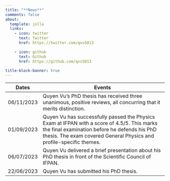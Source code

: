 ```yaml
---
title: "**News**"
comments: false
about:
  template: jolla
  links:
    - icon: twitter
      text: Twitter
      href: https://twitter.com/qvv5013

    - icon: github
      text: Github
      href: https://github.com/qvv5013

title-block-banner: true
---
```




<table class="table table-hover responsive-lg">
  <thead>
    <tr class="card-header">
      <th scope="col">Dates</th>
      <th scope="col">Events</th>
    </tr>
  </thead>
  <tbody>
  <tr >
      <td scope="row" class="text-center align-middle">
        06/11/2023
      </td>
      <td class="text-center align-middle">
        Quyen Vu's PhD thesis has received three unanimous, positive reviews, all concurring that it merits distinction.
      </td>
    </tr>

    <tr >
      <td scope="row" class="text-center align-middle">
        01/09/2023
      </td>
      <td class="text-center align-middle">
        Quyen Vu has successfully passed the Physics Exam at IFPAN with a score of 4.5/5. 
        This marks the final examination before he defends his PhD thesis. 
        The exam covered General Physics and profile-specific themes.
      </td>
    </tr>
    
    <tr >
      <td scope="row" class="text-center align-middle">
        06/07/2023 
      </td>
      <td class="text-center align-middle">
        Quyen Vu delivered a brief presentation about his PhD thesis in front of the Scientific Council of IFPAN.
      </td>
    </tr>

    <tr >
      <td scope="row" class="text-center align-middle">
        22/06/2023
      </td>

      <td class="text-center align-middle">
        Quyen Vu has submitted his PhD thesis. 
      </td>
    </tr>
  </tbody>
</table>

